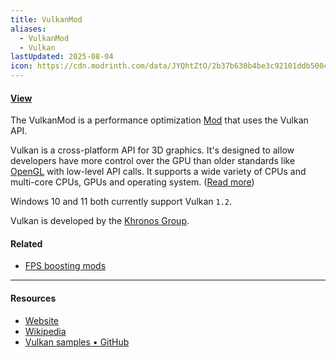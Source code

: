 ```yaml
---
title: VulkanMod
aliases:
  - VulkanMod
  - Vulkan
lastUpdated: 2025-08-04
icon: https://cdn.modrinth.com/data/JYQhtZtO/2b37b630b4be3c92101ddb500c628def9b57ea3d_96.webp
---
```



#### [View](https://modrinth.com/mod/vulkanmod)

The VulkanMod is a performance optimization [Mod](/mod) that uses the Vulkan API.

Vulkan is a cross-platform API for 3D graphics. It's designed to allow developers have more control over the GPU than older standards like [OpenGL](https://en.wikipedia.org/wiki/OpenGL) with low-level API calls. It supports a wide variety of CPUs and multi-core CPUs, GPUs and operating system. ([Read more](https://en.wikipedia.org/wiki/Vulkan))

Windows 10 and 11 both currently support Vulkan `1.2`.

Vulkan is developed by the [Khronos Group](https://en.wikipedia.org/wiki/Khronos_Group).

#### Related
- [FPS boosting mods](/fpsboostingmods)

---

#### Resources

- [Website](https://vulkan.org)
- [Wikipedia](https://en.wikipedia.org/wiki/Vulkan)
- [Vulkan samples • GitHub](https://github.com/khronosGroup/Vulkan-samples)

<Yb src="https://youtube.com/embed/z1iLtmeQ5ac" />